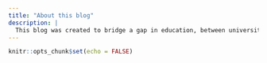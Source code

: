 ```yaml
---
title: "About this blog"
description: |
  This blog was created to bridge a gap in education, between university researchers and real-world practice. I've worked at universities for 15+ years, and before that, I was a real-world special education teacher, learning disabilities specialist, and childcare provider. Recently, I've been wondering how educational research could be better communicated to practice because, honestly, it requires some tricky translation. So, I invite you to join me as I explore issues centered on preschool and school learning, with the goal of sharing thought-provoking research evidence & ideas, as well as connect you to some great resources created by others. I hope to inspire you, as well, to have learning on the mind! 😀
---
```


```r
knitr::opts_chunk$set(echo = FALSE)
```
